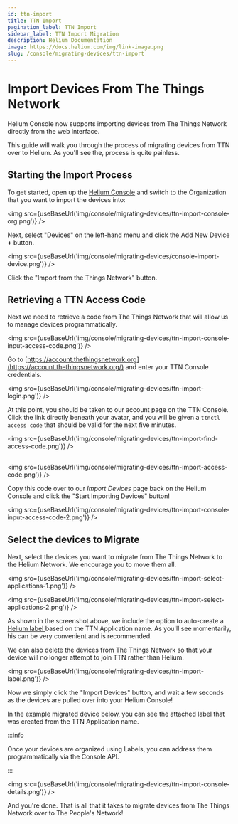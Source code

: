 ```yaml
---
id: ttn-import
title: TTN Import
pagination_label: TTN Import
sidebar_label: TTN Import Migration
description: Helium Documentation
image: https://docs.helium.com/img/link-image.png
slug: /console/migrating-devices/ttn-import
---
```


# Import Devices From The Things Network


<LegacyContentBanner />

Helium Console now supports importing devices from The Things Network directly from the web
interface.

This guide will walk you through the process of migrating devices from TTN over to Helium. As you'll
see the, process is quite painless.

## Starting the Import Process

To get started, open up the [Helium Console](https://console.helium.com/) and switch to the
Organization that you want to import the devices into:

<img src={useBaseUrl('img/console/migrating-devices/ttn-import-console-org.png')} />

Next, select "Devices" on the left-hand menu and click the Add New Device **+** button.

<img src={useBaseUrl('img/console/migrating-devices/console-import-device.png')} />

Click the "Import from the Things Network" button.

## Retrieving a TTN Access Code

Next we need to retrieve a code from The Things Network that will allow us to manage devices
programmatically.

<img src={useBaseUrl('img/console/migrating-devices/ttn-import-console-input-access-code.png')} />

Go to [https://account.thethingsnetwork.org](https://account.thethingsnetwork.org/) and enter your
TTN Console credentials.

<img src={useBaseUrl('img/console/migrating-devices/ttn-import-login.png')} />

At this point, you should be taken to our account page on the TTN Console. Click the link directly
beneath your avatar, and you will be given a `ttnctl access code` that should be valid for the next
five minutes.

<img src={useBaseUrl('img/console/migrating-devices/ttn-import-find-access-code.png')} />

##

<img src={useBaseUrl('img/console/migrating-devices/ttn-import-access-code.png')} />

Copy this code over to our _Import Devices_ page back on the Helium Console and click the "Start
Importing Devices" button!

<img src={useBaseUrl('img/console/migrating-devices/ttn-import-console-input-access-code-2.png')} />

## Select the devices to Migrate

Next, select the devices you want to migrate from The Things Network to the Helium Network. We
encourage you to move them all.

<img src={useBaseUrl('img/console/migrating-devices/ttn-import-select-applications-1.png')} />

<img src={useBaseUrl('img/console/migrating-devices/ttn-import-select-applications-2.png')} />

As shown in the screenshot above, we include the option to auto-create a
[Helium label ](../labels#organizing-with-labels)based on the TTN Application name. As you'll see
momentarily, his can be very convenient and is recommended.

We can also delete the devices from The Things Network so that your device will no longer attempt to
join TTN rather than Helium.

<img src={useBaseUrl('img/console/migrating-devices/ttn-import-label.png')} />

Now we simply click the "Import Devices" button, and wait a few seconds as the devices are pulled
over into your Helium Console!

In the example migrated device below, you can see the attached label that was created from the TTN
Application name.

:::info

Once your devices are organized using Labels, you can address them programmatically via the Console
API.

:::

<img src={useBaseUrl('img/console/migrating-devices/ttn-import-console-details.png')} />

And you're done. That is all that it takes to migrate devices from The Things Network over to The
People's Network!
